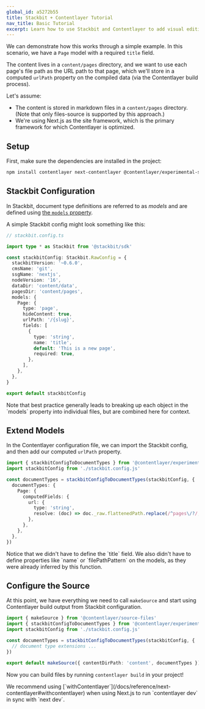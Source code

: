 ```yaml
---
global_id: a5272b55
title: Stackbit + Contentlayer Tutorial
nav_title: Basic Tutorial
excerpt: Learn how to use Stackbit and Contentlayer to add visual editing to a Next.js application.
---
```


We can demonstrate how this works through a simple example. In this scenario, we have a `Page` model with a required `title` field.

The content lives in a `content/pages` directory, and we want to use each page's file path as the URL path to that page, which we'll store in a computed `urlPath` property on the compiled data (via the Contentlayer build process).

Let's assume:

- The content is stored in markdown files in a `content/pages` directory. (Note that only files-source is supported by this approach.)
- We're using Next.js as the site framework, which is the primary framework for which Contentlayer is optimized.

## Setup

First, make sure the dependencies are installed in the project:

```txt
npm install contentlayer next-contentlayer @contentlayer/experimental-source-files-stackbit
```

## Stackbit Configuration

In Stackbit, document type definitions are referred to as _models_ and are defined using [the `models` property](https://docs.stackbit.com/reference/config/content-modeling/models).

A simple Stackbit config might look something like this:

```ts
// stackbit.config.ts

import type * as Stackbit from '@stackbit/sdk'

const stackbitConfig: Stackbit.RawConfig = {
  stackbitVersion: '~0.6.0',
  cmsName: 'git',
  ssgName: 'nextjs',
  nodeVersion: '16',
  dataDir: 'content/data',
  pagesDir: 'content/pages',
  models: {
    Page: {
      type: 'page',
      hideContent: true,
      urlPath: '/{slug}',
      fields: [
        {
          type: 'string',
          name: 'title',
          default: 'This is a new page',
          required: true,
        },
      ],
    },
  },
}

export default stackbitConfig
```

<Callout>
  Note that best practice generally leads to breaking up each object in the `models` property into individual files, but
  are combined here for context.
</Callout>

## Extend Models

In the Contentlayer configuration file, we can import the Stackbit config, and then add our computed `urlPath` property.

```ts
import { stackbitConfigToDocumentTypes } from '@contentlayer/experimental-source-files-stackbit'
import stackbitConfig from './stackbit.config.js'

const documentTypes = stackbitConfigToDocumentTypes(stackbitConfig, {
  documentTypes: {
    Page: {
      computedFields: {
        url: {
          type: 'string',
          resolve: (doc) => doc._raw.flattenedPath.replace(/^pages\/?/, '/'),
        },
      },
    },
  },
})
```

<Callout>
  Notice that we didn't have to define the `title` field. We also didn't have to define properties like `name` or
  `filePathPattern` on the models, as they were already inferred by this function.
</Callout>

## Configure the Source

At this point, we have everything we need to call `makeSource` and start using Contentlayer build output from Stackbit configuration.

```ts
import { makeSource } from '@contentlayer/source-files'
import { stackbitConfigToDocumentTypes } from '@contentlayer/experimental-source-files-stackbit'
import stackbitConfig from './stackbit.config.js'

const documentTypes = stackbitConfigToDocumentTypes(stackbitConfig, {
  // document type extensions ...
})

export default makeSource({ contentDirPath: 'content', documentTypes })
```

Now you can build files by running `contentlayer build` in your project!

<Callout>
  We recommend using [`withContentlayer`](/docs/reference/next-contentlayer#withcontentlayer) when using Next.js to run
  `contentlayer dev` in sync with `next dev`.
</Callout>
